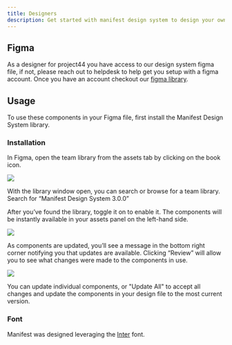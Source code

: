 ```yaml
---
title: Designers
description: Get started with manifest design system to design your own experience.
---
```


## Figma

As a designer for project44 you have access to our design system figma file, if not, please reach
out to helpdesk to help get you setup with a figma account. Once you have an account checkout our
[figma library](https://www.figma.com/file/2vyIjgJEhVc1spMWwkgzQ5/Manifest-Design-System).

## Usage

To use these components in your Figma file, first install the Manifest Design System library.

### Installation

In Figma, open the team library from the assets tab by clicking on the book icon.

<Image src="/images/figma/assets.png" />

With the library window open, you can search or browse for a team library. Search for “Manifest
Design System 3.0.0”

After you’ve found the library, toggle it on to enable it. The components will be instantly
available in your assets panel on the left-hand side.

<Image src="/images/figma/libraries.png" />

As components are updated, you’ll see a message in the bottom right corner notifying you that
updates are available. Clicking “Review” will allow you to see what changes were made to the
components in use.

<Image src="/images/figma/review.png" />

You can update individual components, or "Update All" to accept all changes and update the
components in your design file to the most current version.

### Font

Manifest was designed leveraging the [Inter](https://fonts.google.com/specimen/Inter?query=inter)
font.
